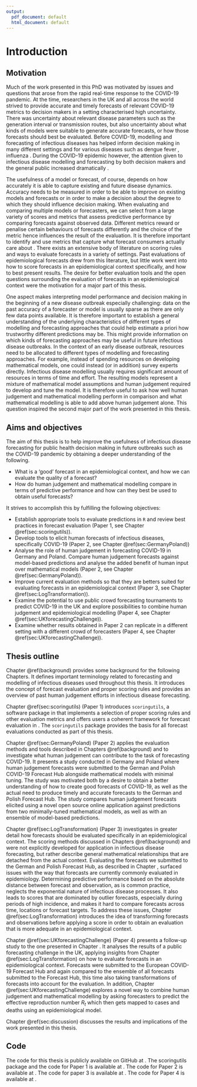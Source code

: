 ```yaml
---
output:
  pdf_document: default
  html_document: default
---
```

# Introduction {#intro}

## Motivation

Much of the work presented in this PhD was motivated by issues and questions that arose from the rapid real-time response to the COVID-19 pandemic. At the time, researchers in the UK and all across the world strived to provide accurate and timely forecasts of relevant COVID-19 metrics to decision makers in a setting characterised high uncertainty. There was uncertainty about relevant disease parameters such as the generation interval \citep{wallingaHowGenerationIntervals2006} or transmission routes, but also uncertainty about what kinds of models were suitable to generate accurate forecasts, or how those forecasts should best be evaluated. Before COVID-19, modelling and forecasting of infectious diseases has helped inform decision making in many different settings and for various diseases such as dengue fever \citep{johanssonOpenChallengeAdvance2019, yamanaSuperensembleForecastsDengue2016}, influenza \citep{biggerstaffResultsCentersDisease2016, reichCollaborativeMultiyearMultimodel2019, mcgowanCollaborativeEffortsForecast2019}. During the COVID-19 epidemic however, the attention given to infectious disease modelling and forecasting by both decision makers and the general public increased dramatically \citep{funkShorttermForecastsInform2020, cramerEvaluationIndividualEnsemble2022, bracherPreregisteredShorttermForecasting2021, sherrattPredictivePerformanceMultimodel2022}. 

The usefulness of a model or forecast, of course, depends on how accurately it is able to capture existing and future disease dynamics. Accuracy needs to be measured in order to be able to improve on existing models and forecasts or in order to make a decision about the degree to which they should influence decision making. When evaluating and comparing multiple models or forecasters, we can select from a large variety of scores and metrics that assess predictive performance by comparing forecasts against observed data. Different metrics reward or penalise certain behaviours of forecasts differently \citep{gneitingStrictlyProperScoring2007} and the choice of the metric hence influences the result of the evaluation. It is therefore important to identify and use metrics that capture what forecast consumers actually care about \citep{bracherEvaluatingEpidemicForecasts2021, bosseTransformationForecastsEvaluating2023}. There exists an extensive body of literature on scoring rules and ways to evaluate forecasts in a variety of settings. Past evaluations of epidemiological forecasts drew from this literature, but little work went into how to score forecasts in an epidemiological context specifically, and how to best present results. The desire for better evaluation tools and the open questions surrounding the evaluation of forecasts in an epidemiological context were the motivation for a major part of this thesis.

One aspect makes interpreting model performance and decision making in the beginning of a new disease outbreak especially challenging: data on the past accuracy of a forecaster or model is usually sparse as there are only few data points available. It is therefore important to establish a general understanding of the underlying characteristics of different types of modelling and forecasting approaches that could help estimate a priori how trustworthy different predictions may be. This might provide information on which kinds of forecasting approaches may be useful in future infectious disease outbreaks. In the context of an early disease outbreak, resources need to be allocated to different types of modelling and forecasting approaches. For example, instead of spending resources on developing mathematical models, one could instead (or in addition) survey experts directly. Infectious disease modelling usually requires significant amount of resources in terms of time and effort. The resulting models represent a mixture of mathematical model assumptions and human judgement required to develop and tune the model. It is therefore useful to ask how well human judgement and mathematical modelling perform in comparison and what mathematical modelling is able to add above human judgement alone. This question inspired the second major part of the work presented in this thesis. 

## Aims and objectives

The aim of this thesis is to help improve the usefulness of infectious disease forecasting for public health decision making in future outbreaks such as the COVID-19 pandemic by obtaining a deeper understanding of the following. 

- What is a 'good' forecast in an epidemiological context, and how we can evaluate the quality of a forecast?
- How do human judgement and mathematical modelling compare in terms of predictive performance and how can they best be used to obtain useful forecasts?

It strives to accomplish this by fulfilling the following objectives: 

- Establish appropriate tools to evaluate predictions in `R` and review best practices in forecast evaluation (Paper 1, see Chapter \@ref(sec:scoringutils)).
- Develop tools to elicit human forecasts of infectious diseases, specifically COVID-19 (Paper 2, see Chapter \@ref(sec:GermanyPoland))
- Analyse the role of human judgement in forecasting COVID-19 in Germany and Poland. Compare human judgement forecasts against model-based predictions and analyse the added benefit of human input over mathematical models (Paper 2, see Chapter \@ref(sec:GermanyPoland)).
- Improve current evaluation methods so that they are betters suited for evaluating forecasts in an epidemiological context (Paper 3, see Chapter \@ref(sec:LogTransformation)).
- Examine the potential to use public crowd forecasting tournaments to predict COVID-19 in the UK and explore possibilities to combine human judgement and epidemiological modelling (Paper 4, see Chapter \@ref(sec:UKforecastingChallenge)).
- Examine whether results obtained in Paper 2 can replicate in a different setting with a different crowd of forecasters (Paper 4, see Chapter \@ref(sec:UKforecastingChallenge)). 

<!-- 2. Collect predictions of COVID-19 from humans in Germany, Poland. Compare these human -->
<!-- predictions against model-based forecasts to discern relative strengths and weaknesses of human -->
<!-- forecasters vs. model-based approaches -->
<!-- 3. Collect human forecasts of reported cases and deaths from COVID-19 in the UK as well as -->
<!-- human predictions of the effective reproduction number Rt to explore ways in which human -->
<!-- insight and epidemiological modelling can be combined -->

## Thesis outline

Chapter \@ref(background) provides some background for the following Chapters. It defines important terminology related to forecasting and modelling of infectious diseases used throughout this thesis. It introduces the concept of forecast evaluation and proper scoring rules and provides an overview of past human judgement efforts in infectious disease forecasting. 

Chapter \@ref(sec:scoringutils) (Paper 1) introduces `scoringutils`, a software package in \textsf{R} that implements a selection of proper scoring rules and other evaluation metrics and offers users a coherent framework for forecast evaluation in \textsf{R}. The `scoringutils` package provides the basis for all forecast evaluations conducted as part of this thesis. 

Chapter \@ref(sec:GermanyPoland) (Paper 2) applies the evaluation methods and tools described in Chapters \@ref(background) and \ref{sec:scoringutils} to investigate what human judgement can contribute to the task of forecasting COVID-19. It presents a study conducted in Germany and Poland where human judgement forecasts were submitted to the German and Polish COVID-19 Forecast Hub alongside mathematical models with minimal tuning. The study was motivated both by a desire to obtain a better understanding of how to create good forecasts of COVID-19, as well as the actual need to produce timely and accurate forecasts to the German and Polish Forecast Hub. The study compares human judgement forecasts elicited using a novel open source online application against predictions from two minimally-tuned mathematical models, as well as with an ensemble of model-based predictions. 

Chapter \@ref(sec:LogTransformation) (Paper 3) investigates in greater detail how forecasts should be evaluated specifically in an epidemiological context. The scoring methods discussed in Chapters \@ref(background) and \ref{sec:scoringutils} were not explicitly developed for application in infectious disease forecasting, but rather describe general mathematical relationships that are detached from the actual context. Evaluating the forecasts we submitted to the German and Polish Forecast Hub, as described in Chapter \ref{sec:GermanyPoland}, surfaced issues with the way that forecasts are currently commonly evaluated in epidemiology. Determining predictive performance based on the absolute distance between forecast and observation, as is common practice, neglects the exponential nature of infectious disease processes. It also leads to scores that are dominated by outlier forecasts, especially during periods of high incidence, and makes it hard to compare forecasts across time, locations or forecast targets. To address these issues, Chapter \@ref(sec:LogTransformation) introduces the idea of transforming forecasts and observations before applying a score in order to obtain an evaluation that is more adequate in an epidemiological context. 

Chapter \@ref(sec:UKforecastingChallenge) (Paper 4) presents a follow-up study to the one presented in Chapter \ref{sec:GermanyPoland}. It analyses the results of a public forecasting challenge in the UK, 
applying insights from Chapter \@ref(sec:LogTransformation) on how to evaluate forecasts in an epidemiological context. Forecasts were submitted to the European COVID-19 Forecast Hub and again compared to the ensemble of all forecasts submitted to the Forecast Hub, this time also taking transformations of forecasts into account for the evaluation. In addition, Chapter \@ref(sec:UKforecastingChallenge) explores a novel way to combine human judgement and mathematical modelling by asking forecasters to predict the effective reproduction number $R_t$ which then gets mapped to cases and deaths using an epidemiological model. 

Chapter \@ref(sec:discussion) discusses the results and implications of the work presented in this thesis. 

## Code

The code for this thesis is publicly available on GitHub at \url{https://github.com/nikosbosse/phd_thesis}. The scoringutils package and the code for Paper 1 is available at \url{https://github.com/epiforecasts/scoringutils}. The code for Paper 2 is available at \url{https://github.com/epiforecasts/covid.german.forecasts}. The code for paper 3 is available at \url{https://github.com/epiforecasts/transformation-forecast-evaluation}. The code for Paper 4 is available at \url{https://github.com/epiforecasts/uk-crowd-forecasting-challenge}. 

<!-- ## Additional achievements -->
<!-- - talks -->


<!-- Some text.  -->

<!-- Policy makers have recently started to rely on forecasts to make decisions. Accurate knowledge of the future is immensely valuable in all sorts of areas from farming to economics to public health. With the rise of the novel coronavirus SARS-CoV-2, statistical forecasting has gathered renewed attention. As the virus has spread over the globe, more and more research teams began forecasting the trajectory of the pandemic to help inform public policy. Several countries like the United States, Germany and the United Kingdom have therefore started to aggregate forecasts from different teams. Among these efforts, the US Forecast Hub [@umass-amherstinfluenzaforecastingcenterofexcellenceCovid19forecasthubOrg2020] is the largest and most visible. Its goal is to collect forecasts, to aggregate them, and to make them available to policy makers and the general public in the best possible way. Two questions have been at the centre of these efforts: The first is "how can we best evaluate the performance of a model?" The second is "how can we combine and aggregate different models to get the best possible prediction?". These two questions will be our guiding questions as well throughout this work.  -->
